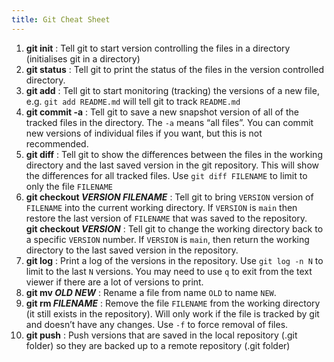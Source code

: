 ```yaml
---
title: Git Cheat Sheet
---
```



(1)  **git init**              : Tell git to start version controlling the files in a directory
                             (initialises git in a directory)
(2)  **git status**            : Tell git to print the status of the files in the version 
                             controlled directory.
(3)  **git add**               : Tell git to start monitoring (tracking) the versions of a new
                             file, e.g. `git add README.md` will tell git to track `README.md`   
(4)  **git commit -a**         : Tell git to save a new snapshot version of all of the tracked
                             files in the directory. The `-a` means "all files". You can
                             commit new versions of individual files if you want, but this
                             is not recommended.
(5)  **git diff**              : Tell git to show the differences between the files in the working
                             directory and the last saved version in the git repository. This will
                             show the differences for all tracked files. Use
                             `git diff FILENAME` to limit to only the file `FILENAME`                             
(6) **git checkout *VERSION FILENAME***  : Tell git to bring `VERSION` version of `FILENAME` into the 
                                      current working directory. If `VERSION` is `main` then 
                                      restore the last version of `FILENAME` that was saved
                                      to the repository.
    <br>**git checkout *VERSION***  : Tell git to change the working directory back to a specific `VERSION`
                             number. If `VERSION` is `main`, then return the working directory to
                             the last saved version in the repository.
(7)  **git log**               : Print a log of the versions in the repository. Use `git log -n N`
                             to limit to the last `N` versions. You may need to use `q` to exit
                             from the text viewer if there are a lot of versions to print.
(8)  **git mv *OLD NEW***        : Rename a file from name `OLD` to name `NEW`.
(9)  **git rm *FILENAME***       : Remove the file `FILENAME` from the working directory (it still exists
                             in the repository). Will only work if the file is tracked by
                             git and doesn't have any changes. Use `-f` to force removal of files. 
(10) **git push**              : Push versions that are saved in the local repository (.git folder)
                             so they are backed up to a remote repository (.git folder)


